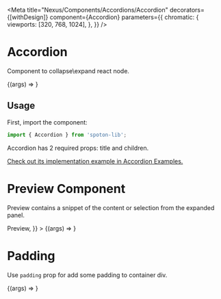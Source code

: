 

<Meta
    title="Nexus/Components/Accordions/Accordion"
    decorators={[withDesign]}
    component={Accordion}
    parameters={{
        chromatic: {
            viewports: [320, 768, 1024],
        },
    }}
/>

# Accordion

Component to collapse\expand react node.

<Canvas>
    <Story
        name="MainStory"
        args={{
            title: 'Accordion title',
            children: 'Accordion children',
        }}
        argTypes={{
            previewComponent: {
                control: { type: null },
            }
        }}
        parameters={{
            design: {
                type: 'figma',
                url: 'https://www.figma.com/file/iKsU61IQFg1I8jteQx3Jva/%E2%9C%85-Nexus-v.3.4.0?node-id=14442%3A34153',
                allowFullscreen: true,
            },
        }}
    >
        {(args) => <Accordion {...args} />}
    </Story>
</Canvas>

<ArgsTable story="MainStory" />

## Usage

First, import the component:

```js
import { Accordion } from 'spoton-lib';
```

Accordion has 2 required props: title and children.

[Check out its implementation example in Accordion Examples.](?path=/docs/nexus-components-accordions-accordion-examples--single-accordion)

# Preview Component

Preview contains a snippet of the content or selection from the expanded panel.

<Canvas>
    <Story
        name="Preview Component"
        args={{
            title: 'Accordion title',
            children: 'Accordion children',
            previewComponent: <div>Preview</div>,
        }}
    >
        {(args) => <Accordion {...args} />}
    </Story>
</Canvas>

# Padding

Use `padding` prop for add some padding to container div.

<Canvas>
    <Story
        name="Padding"
        args={{
            title: 'Accordion title',
            children: 'Accordion children',
            padding: 35
        }}
    >
        {(args) => <Accordion {...args} />}
    </Story>
</Canvas>
